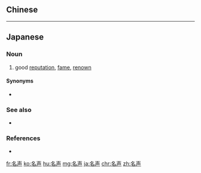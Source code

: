 {{also|名聲}}
==Chinese==
{{zh-see|名聲}}

----

==Japanese==
{{ja-kanjitab|めい|せい|yomi=on}}

===Noun===
{{ja-noun|めいせい|kyu=名聲}}

# good [[reputation]], [[fame]], [[renown]]
#: {{ja-usex|作家として'''名声'''を博した。|さっか として '''めいせい''' を はくした。|He/She achieved renown as a writer.}}

====Synonyms====
* {{ja-r|誉れ|ほまれ}}

===See also===
* {{ja-r|評判|ひょうばん}}

===References===
* {{R:Shogakukan}}

[[fr:名声]]
[[ko:名声]]
[[hu:名声]]
[[mg:名声]]
[[ja:名声]]
[[chr:名声]]
[[zh:名声]]